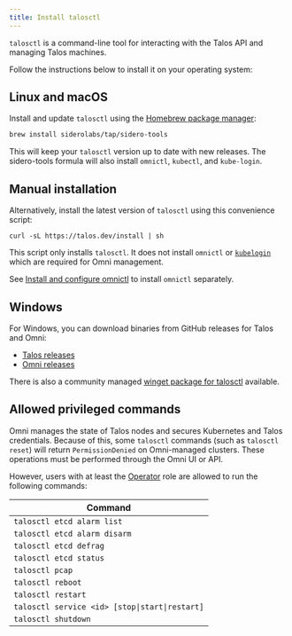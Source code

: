 ```yaml
---
title: Install talosctl
---
```


`talosctl` is a command-line tool for interacting with the Talos API and managing Talos machines.

Follow the instructions below to install it on your operating system:

## Linux and macOS

Install and update `talosctl` using the [Homebrew package manager](https://brew.sh/):

```bash
brew install siderolabs/tap/sidero-tools
```

This will keep your `talosctl` version up to date with new releases. The sidero-tools formula will also install `omnictl`, `kubectl`, and `kube-login`.

## Manual installation

Alternatively, install the latest version of `talosctl` using this convenience script:

```
curl -sL https://talos.dev/install | sh
```

This script only installs `talosctl`. It does not install `omnictl` or [`kubelogin`](https://github.com/int128/kubelogin) which are required for Omni management.

See [Install and configure omnictl](omni/getting-started/install-and-configure-omnictl.mdx) to install `omnictl` separately.

## Windows

For Windows, you can download binaries from GitHub releases for Talos and Omni:

* [Talos releases](https://github.com/siderolabs/talos/releases)
* [Omni releases](https://github.com/siderolabs/omni/releases)

There is also a community managed [winget package for talosctl](https://winget.run/pkg/Sidero/talosctl) available.

## Allowed privileged commands

Omni manages the state of Talos nodes and secures Kubernetes and Talos credentials. Because of this, some `talosctl` commands (such as `talosctl reset`) will return `PermissionDenied` on Omni-managed clusters. These operations must be performed through the Omni UI or API.

However, users with at least the [Operator](https://omni.siderolabs.com/reference/acls#role) role are allowed to run the following commands:

| Command                                        |
| ---------------------------------------------- |
| `talosctl etcd alarm list`                     |
| `talosctl etcd alarm disarm`                   |
| `talosctl etcd defrag`                         |
| `talosctl etcd status`                         |
| `talosctl pcap`                                |
| `talosctl reboot`                              |
| `talosctl restart`                             |
| `talosctl service <id> [stop\|start\|restart]` |
| `talosctl shutdown`                            |
